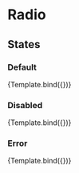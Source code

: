 

<Meta title="Components/Forms/Radio/States" component={Radio} />

# Radio

## States

### Default

<Canvas>
  <Story
    name="Default"
    args={{
      isDisabled: false,
    }}
  >
    {Template.bind({})}
  </Story>
</Canvas>

### Disabled

<Canvas>
  <Story
    name="Disabled"
    args={{
      isDisabled: true,
    }}
  >
    {Template.bind({})}
  </Story>
</Canvas>

### Error

<Canvas>
  <Story
    name="Error"
    args={{
      isInvalid: true,
    }}
  >
    {Template.bind({})}
  </Story>
</Canvas>
